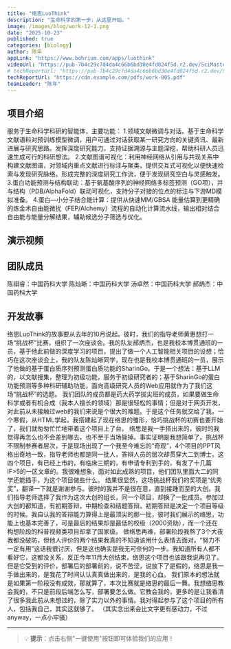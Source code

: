 ```yaml
---
title: "络思LuoThink"
description: "生命科学的第一步，从这里开始。"
image: /images/blog/work-12-1.png
date: "2025-10-23"
published: true
categories: [biology]
author: 陈年
appLink: "https://www.bohrium.com/apps/luothink"
videoUrl: "https://pub-7b4c29c7d4da4c66b6bd30e4fd024f5d.r2.dev/SciMaster-competition/work-video-12.mp4"
# techReportUrl: "https://pub-7b4c29c7d4da4c66b6bd30e4fd024f5d.r2.dev/SciMaster-competition/work-report-12.pdf"
techReportUrl: "https://cdn.example.com/pdfs/work-005.pdf"
teamLeader: "陈年"
---
```


## 项目介绍

服务于生命科学科研的智能体，主要功能：
1.领域文献微调与对话。基于生命科学文献语料对预训练模型微调，用户可通过对话获取某一研究方向的关键资讯、最新进展与研究思路。发挥深度研究能力，支持证据溯源与主题深挖，帮助科研人员迅速生成可行的科研想法。
2.文献图谱可视化：利用神经网络从引用与共现关系中构建文献图谱，对领域内重点文献进行标注与聚类，提供交互式可视化以便快速检索与发现研究脉络。形成完整的深度研究工作流，便于发现研究空白与灵感触发。
3.蛋白功能预测与结构联动：基于氨基酸序列的神经网络多标签预测（GO项），并与结构（PDB/AlphaFold）联动可视化，支持分子对接的位点的标注与下游MD模拟准备。
4.蛋白—小分子结合能计算：提供从快速MM/GBSA 能量估算到更精确的炼金术自由能微扰（FEP/Alchemy）流程的自动化计算流水线，输出相对结合自由能与能量分解结果，辅助候选分子筛选与优化。

## 演示视频

<VideoPlayer
  src="https://pub-7b4c29c7d4da4c66b6bd30e4fd024f5d.r2.dev/SciMaster-competition/work-video-12.mp4"
  poster="/images/blog/work-12-3.png"
/>

## 团队成员

陈祺睿：中国药科大学
陈灿晰：中国药科大学
汤卓然：中国药科大学
郝炳杰：中国药科大学

## 开发故事

络思LuoThink的故事要从去年的10月说起。彼时，我们的指导老师黄惠想打一场“挑战杯”比赛，组织了一次座谈会。我的队友郝炳杰，也是我校本博贯通班的一员，基于他此前做的深度学习的项目，提出了做一个人工智能相关项目的设想；恰巧在这次座谈会上，我的队友陈灿晰同学，现在也是我校本博贯通班的一员，展示了他做的基于蛋白质序列预测蛋白质功能的SharinGo。于是一个想法：基于LLM的，以文献搜集，整理为初级功能，服务于初级研究者的；基于SharinGo的蛋白功能预测等多种科研辅助功能，面向高级研究人员的Web应用就作为了我们这场“挑战杯”的选题。
我们团队的成员都是药大药学拔尖班的成员，如果要做生命科学或者有机合成（我本人擅长的领域）那是很轻松的事情；但是对于网页开发，对此前从未接触过web的我们来说是个很大的难题。于是这个任务就交给了我。一个寒假，从HTML学起，我搭建起了现在络思的雏形，恰巧挑战杯的初赛也要开始了，我们就匆匆忙忙地带着这个项目上了台。
络思是我一手搭出来的，彼时的我觉得再怎么也不会差到哪去，也不至于当场毙掉。事实证明是我想简单了。挑战杯不限制参赛者层次，于是现场出现了一个我至今难忘的“奇观”，4个项目的PPT风格出奇地一致，指导老师也都是同一批人，答辩人员的层次却贯穿大二到博士。这四个项目，有已经上市的，有临床三期的，有申请专利到手的，有发了十几篇IF>5的一区文章的。我很难想象，面对如此成熟的项目，他们团队里面大二的同学还能插手，为这个项目做些什么。
结果很显然，这场挑战杯我们的奖项是“优秀奖”，翻译一下就是谢谢参与。彼时的我并不是很在意，直到接踵而至的大创。我们指导老师选择了我作为这次大创的组长，同一个项目，却换了一批成员。参加过大创的都知道，有初期答辩，中期检查和结题答辩。初期答辩是决定一个项目等级的时候。我自认我的答辩能力算得上是最顶尖的那一批，彼时我们展示的络思，功能上也基本完善了，可是最后的结果却是最低的校级（2000资助），而一个还在构想阶段的科普视频类项目却拿了国家级。
做络思再难，部署阶段我熬了3个大夜我都没破防，但他人评价的两个结果我真的不知道该用什么表情去面对。“努力不一定有用”这话我很讨厌，但是这也确实是我无可奈何的一步。我知道所有人都不看好它，这都没关系，反正今年11月大创结束，络思这个项目也该跟我说再见了。但是它受到的评价，部署后的部署前的，说不苦涩，说放下了是假的，络思是我一手做出来的，是我花了时间认认真真做出来的，是我的心血。
我们原本的想法就是如果第一阶段没有成效，那就算了，本次比赛就是络思的最后一舞。我想络思教会我的，不只是前段后端怎么写，部署要怎么做。它教会我的，更多的是让我看清了很多我此前从未想过的，除了实力以外的事情。我对得起参与了这个项目的所有人，包括我自己，其实这就够了。
（其实念出来会比文字更有感动力，不过anyway，一点小牢骚）

---

> 💡 **提示**：点击右侧"一键使用"按钮即可体验我们的应用！
